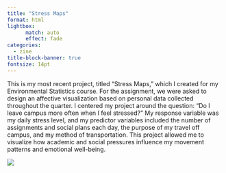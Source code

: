 ```yaml
---
title: "Stress Maps"
format: html
lightbox:
      match: auto
      effect: fade
categories:
  - zine
title-block-banner: true
fontsize: 14pt
---
```


This is my most recent project, titled "Stress Maps," which I created for my Environmental Statistics course. For the assignment, we were asked to design an affective visualization based on personal data collected throughout the quarter. I centered my project around the question: “Do I leave campus more often when I feel stressed?” My response variable was my daily stress level, and my predictor variables included the number of assignments and social plans each day, the purpose of my travel off campus, and my method of transportation. This project allowed me to visualize how academic and social pressures influence my movement patterns and emotional well-being.


![](media/Stressmaps.jpg){.lightbox style="display: block; margin: auto;"}
